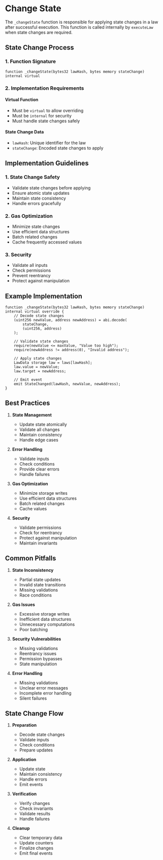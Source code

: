 # Change State

The `_changeState` function is responsible for applying state changes in a law after successful execution. This function is called internally by `executeLaw` when state changes are required.

## State Change Process

### 1. Function Signature
```solidity
function _changeState(bytes32 lawHash, bytes memory stateChange) internal virtual
```

### 2. Implementation Requirements

#### Virtual Function
- Must be `virtual` to allow overriding
- Must be `internal` for security
- Must handle state changes safely

#### State Change Data
- `lawHash`: Unique identifier for the law
- `stateChange`: Encoded state changes to apply

## Implementation Guidelines

### 1. State Change Safety
- Validate state changes before applying
- Ensure atomic state updates
- Maintain state consistency
- Handle errors gracefully

### 2. Gas Optimization
- Minimize state changes
- Use efficient data structures
- Batch related changes
- Cache frequently accessed values

### 3. Security
- Validate all inputs
- Check permissions
- Prevent reentrancy
- Protect against manipulation

## Example Implementation

```solidity
function _changeState(bytes32 lawHash, bytes memory stateChange) internal virtual override {
    // Decode state changes
    (uint256 newValue, address newAddress) = abi.decode(
        stateChange,
        (uint256, address)
    );
    
    // Validate state changes
    require(newValue <= maxValue, "Value too high");
    require(newAddress != address(0), "Invalid address");
    
    // Apply state changes
    LawData storage law = laws[lawHash];
    law.value = newValue;
    law.target = newAddress;
    
    // Emit event
    emit StateChanged(lawHash, newValue, newAddress);
}
```

## Best Practices

1. **State Management**
   - Update state atomically
   - Validate all changes
   - Maintain consistency
   - Handle edge cases

2. **Error Handling**
   - Validate inputs
   - Check conditions
   - Provide clear errors
   - Handle failures

3. **Gas Optimization**
   - Minimize storage writes
   - Use efficient data structures
   - Batch related changes
   - Cache values

4. **Security**
   - Validate permissions
   - Check for reentrancy
   - Protect against manipulation
   - Maintain invariants

## Common Pitfalls

1. **State Inconsistency**
   - Partial state updates
   - Invalid state transitions
   - Missing validations
   - Race conditions

2. **Gas Issues**
   - Excessive storage writes
   - Inefficient data structures
   - Unnecessary computations
   - Poor batching

3. **Security Vulnerabilities**
   - Missing validations
   - Reentrancy issues
   - Permission bypasses
   - State manipulation

4. **Error Handling**
   - Missing validations
   - Unclear error messages
   - Incomplete error handling
   - Silent failures

## State Change Flow

1. **Preparation**
   - Decode state changes
   - Validate inputs
   - Check conditions
   - Prepare updates

2. **Application**
   - Update state
   - Maintain consistency
   - Handle errors
   - Emit events

3. **Verification**
   - Verify changes
   - Check invariants
   - Validate results
   - Handle failures

4. **Cleanup**
   - Clear temporary data
   - Update counters
   - Finalize changes
   - Emit final events

